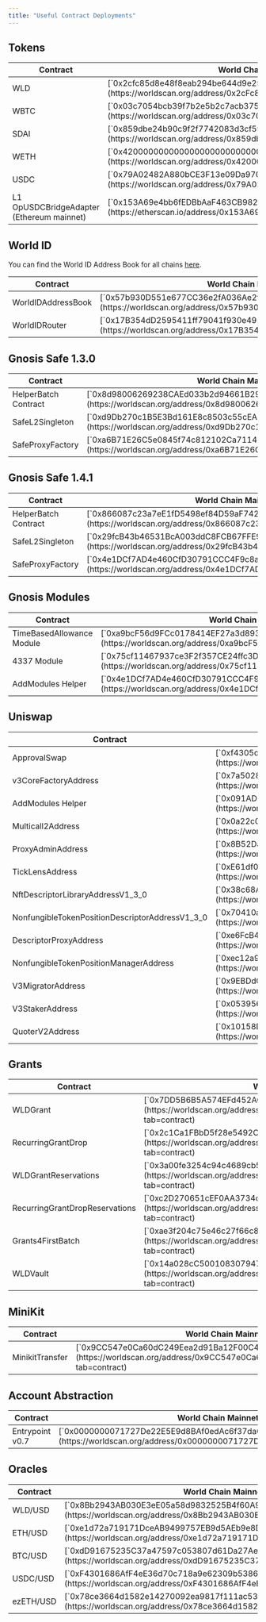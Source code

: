 ```yaml
---
title: "Useful Contract Deployments"
---
```


## Tokens

<table>
  <thead>
    <tr>
      <th className="p-2 text-left align-middle">Contract</th>
      <th className="p-2 text-left align-middle">
        World Chain Mainnet Address
      </th>
    </tr>
  </thead>
  <tbody>
    <tr>
      <td className="p-2 align-middle">WLD</td>
      <td className="p-2 align-middle">
        [`0x2cfc85d8e48f8eab294be644d9e25c3030863003`](https://worldscan.org/address/0x2cFc85d8E48F8EAB294be644d9E25C3030863003)
      </td>
    </tr>
    <tr>
      <td className="p-2 align-middle">WBTC</td>
      <td className="p-2 align-middle">
        [`0x03c7054bcb39f7b2e5b2c7acb37583e32d70cfa3`](https://worldscan.org/address/0x03c7054bcb39f7b2e5b2c7acb37583e32d70cfa3)
      </td>
    </tr>
    <tr>
      <td className="p-2 align-middle">SDAI</td>
      <td className="p-2 align-middle">
        [`0x859dbe24b90c9f2f7742083d3cf59ca41f55be5d`](https://worldscan.org/address/0x859dbe24b90c9f2f7742083d3cf59ca41f55be5d)
      </td>
    </tr>
    <tr>
      <td className="p-2 align-middle">WETH</td>
      <td className="p-2 align-middle">
        [`0x4200000000000000000000000000000000000006`](https://worldscan.org/address/0x4200000000000000000000000000000000000006)
      </td>
    </tr>
    <tr>
      <td className="p-2 align-middle">USDC</td>
      <td className="p-2 align-middle">
        [`0x79A02482A880bCE3F13e09Da970dC34db4CD24d1`](https://worldscan.org/address/0x79A02482A880bCE3F13e09Da970dC34db4CD24d1)
      </td>
    </tr>
    <tr>
      <td className="p-2 align-middle">
        L1 OpUSDCBridgeAdapter (Ethereum mainnet)
      </td>
      <td className="p-2 align-middle">
        [`0x153A69e4bb6fEDBbAaF463CB982416316c84B2dB`](https://etherscan.io/address/0x153A69e4bb6fEDBbAaF463CB982416316c84B2dB)
      </td>
    </tr>
  </tbody>
</table>

## World ID

You can find the World ID Address Book for all chains [here](https://docs.world.org/world-id/reference/address-book).

<table>
  <thead>
    <tr>
      <th className="p-2 text-left align-middle">Contract</th>
      <th className="p-2 text-left align-middle">
        World Chain Mainnet Address
      </th>
    </tr>
  </thead>
  <tbody>
    <tr>
      <td className="p-2 align-middle">WorldIDAddressBook</td>
      <td className="p-2 align-middle">
        [`0x57b930D551e677CC36e2fA036Ae2fe8FdaE0330D`](https://worldscan.org/address/0x57b930D551e677CC36e2fA036Ae2fe8FdaE0330D)
      </td>
    </tr>
    <tr>
      <td className="p-2 align-middle">WorldIDRouter</td>
      <td className="p-2 align-middle">
        [`0x17B354dD2595411ff79041f930e491A4Df39A278`](https://worldscan.org/address/0x17B354dD2595411ff79041f930e491A4Df39A278)
      </td>
    </tr>
  </tbody>
</table>

## Gnosis Safe 1.3.0

<table>
  <thead>
    <tr>
      <th className="p-2 text-left align-middle">Contract</th>
      <th className="p-2 text-left align-middle">
        World Chain Mainnet Address
      </th>
    </tr>
  </thead>
  <tbody>
    <tr>
      <td className="p-2 align-middle">HelperBatch Contract</td>
      <td className="p-2 align-middle">
        [`0x8d98006269238CAEd033b2d94661B29312AD09b7`](https://worldscan.org/address/0x8d98006269238CAEd033b2d94661B29312AD09b7)
      </td>
    </tr>
    <tr>
      <td className="p-2 align-middle">SafeL2Singleton</td>
      <td className="p-2 align-middle">
        [`0xd9Db270c1B5E3Bd161E8c8503c55cEABeE709552`](https://worldscan.org/address/0xd9Db270c1B5E3Bd161E8c8503c55cEABeE709552)
      </td>
    </tr>
    <tr>
      <td className="p-2 align-middle">SafeProxyFactory</td>
      <td className="p-2 align-middle">
        [`0xa6B71E26C5e0845f74c812102Ca7114b6a896AB2`](https://worldscan.org/address/0xa6B71E26C5e0845f74c812102Ca7114b6a896AB2)
      </td>
    </tr>
  </tbody>
</table>

## Gnosis Safe 1.4.1

<table>
  <thead>
    <tr>
      <th className="p-2 text-left align-middle">Contract</th>
      <th className="p-2 text-left align-middle">
        World Chain Mainnet Address
      </th>
    </tr>
  </thead>
  <tbody>
    <tr>
      <td className="p-2 align-middle">HelperBatch Contract</td>
      <td className="p-2 align-middle">
        [`0x866087c23a7eE1fD5498ef84D59aF742f3d4b322`](https://worldscan.org/address/0x866087c23a7eE1fD5498ef84D59aF742f3d4b322)
      </td>
    </tr>
    <tr>
      <td className="p-2 align-middle">SafeL2Singleton</td>
      <td className="p-2 align-middle">
        [`0x29fcB43b46531BcA003ddC8FCB67FFE91900C762`](https://worldscan.org/address/0x29fcB43b46531BcA003ddC8FCB67FFE91900C762)
      </td>
    </tr>
    <tr>
      <td className="p-2 align-middle">SafeProxyFactory</td>
      <td className="p-2 align-middle">
        [`0x4e1DCf7AD4e460CfD30791CCC4F9c8a4f820ec67`](https://worldscan.org/address/0x4e1DCf7AD4e460CfD30791CCC4F9c8a4f820ec67)
      </td>
    </tr>
  </tbody>
</table>

## Gnosis Modules

<table>
  <thead>
    <tr>
      <th className="p-2 text-left align-middle">Contract</th>
      <th className="p-2 text-left align-middle">
        World Chain Mainnet Address
      </th>
    </tr>
  </thead>
  <tbody>
    <tr>
      <td className="p-2 align-middle">TimeBasedAllowance Module</td>
      <td className="p-2 align-middle">
        [`0xa9bcF56d9FCc0178414EF27a3d893C9469e437B7`](https://worldscan.org/address/0xa9bcF56d9FCc0178414EF27a3d893C9469e437B7)
      </td>
    </tr>
    <tr>
      <td className="p-2 align-middle">4337 Module</td>
      <td className="p-2 align-middle">
        [`0x75cf11467937ce3F2f357CE24ffc3DBF8fD5c226`](https://worldscan.org/address/0x75cf11467937ce3F2f357CE24ffc3DBF8fD5c226)
      </td>
    </tr>
    <tr>
      <td className="p-2 align-middle">AddModules Helper</td>
      <td className="p-2 align-middle">
        [`0x4e1DCf7AD4e460CfD30791CCC4F9c8a4f820ec67`](https://worldscan.org/address/0x4e1DCf7AD4e460CfD30791CCC4F9c8a4f820ec67)
      </td>
    </tr>
  </tbody>
</table>

## Uniswap

<table>
  <thead>
    <tr>
      <th className="p-2 text-left align-middle">Contract</th>
      <th className="p-2 text-left align-middle">
        World Chain Mainnet Address
      </th>
    </tr>
  </thead>
  <tbody>
    <tr>
      <td className="p-2 align-middle">ApprovalSwap</td>
      <td className="p-2 align-middle">
        [`0xf4305dd6256dc2b0d07caaf2953688defbc86e9d`](https://worldscan.org/address/0xf4305dd6256dc2b0d07caaf2953688defbc86e9d)
      </td>
    </tr>
    <tr>
      <td className="p-2 align-middle">v3CoreFactoryAddress</td>
      <td className="p-2 align-middle">
        [`0x7a5028BDa40e7B173C278C5342087826455ea25a`](https://worldscan.org/address/0x7a5028BDa40e7B173C278C5342087826455ea25a)
      </td>
    </tr>
    <tr>
      <td className="p-2 align-middle">AddModules Helper</td>
      <td className="p-2 align-middle">
        [`0x091AD9e2e6e5eD44c1c66dB50e49A601F9f36cF6`](https://worldscan.org/address/0x091AD9e2e6e5eD44c1c66dB50e49A601F9f36cF6)
      </td>
    </tr>
    <tr>
      <td className="p-2 align-middle">Multicall2Address</td>
      <td className="p-2 align-middle">
        [`0x0a22c04215c97E3F532F4eF30e0aD9458792dAB9`](https://worldscan.org/address/0x0a22c04215c97E3F532F4eF30e0aD9458792dAB9)
      </td>
    </tr>
    <tr>
      <td className="p-2 align-middle">ProxyAdminAddress</td>
      <td className="p-2 align-middle">
        [`0x8B52DaCB7B5d9A959CDcD5419061c0eDD1296c29`](https://worldscan.org/address/0x8B52DaCB7B5d9A959CDcD5419061c0eDD1296c29)
      </td>
    </tr>
    <tr>
      <td className="p-2 align-middle">TickLensAddress</td>
      <td className="p-2 align-middle">
        [`0xE61df0CaC9d85876aCE5E3037005D80943570623`](https://worldscan.org/address/0xE61df0CaC9d85876aCE5E3037005D80943570623)
      </td>
    </tr>
    <tr>
      <td className="p-2 align-middle">NftDescriptorLibraryAddressV1_3_0</td>
      <td className="p-2 align-middle">
        [`0x38c68A1D60C47973EcE5bc1725B65D8Bec438192`](https://worldscan.org/address/0x38c68A1D60C47973EcE5bc1725B65D8Bec438192)
      </td>
    </tr>
    <tr>
      <td className="p-2 align-middle">
        NonfungibleTokenPositionDescriptorAddressV1_3_0
      </td>
      <td className="p-2 align-middle">
        [`0x70410a302c4a5c52C659b780941c947Abd437FeB`](https://worldscan.org/address/0x70410a302c4a5c52C659b780941c947Abd437FeB)
      </td>
    </tr>
    <tr>
      <td className="p-2 align-middle">DescriptorProxyAddress</td>
      <td className="p-2 align-middle">
        [`0xe6FcB4952b2d3Fab6DA4BC165831f5575e093feC`](https://worldscan.org/address/0xe6FcB4952b2d3Fab6DA4BC165831f5575e093feC)
      </td>
    </tr>
    <tr>
      <td className="p-2 align-middle">
        NonfungibleTokenPositionManagerAddress
      </td>
      <td className="p-2 align-middle">
        [`0xec12a9F9a09f50550686363766Cc153D03c27b5e`](https://worldscan.org/address/0xec12a9F9a09f50550686363766Cc153D03c27b5e)
      </td>
    </tr>
    <tr>
      <td className="p-2 align-middle">V3MigratorAddress</td>
      <td className="p-2 align-middle">
        [`0x9EBDdCBa71C9027E1eB45135672a30bcFEec9de3`](https://worldscan.org/address/0x9EBDdCBa71C9027E1eB45135672a30bcFEec9de3)
      </td>
    </tr>
    <tr>
      <td className="p-2 align-middle">V3StakerAddress</td>
      <td className="p-2 align-middle">
        [`0x053956ab1618EcaCc135Ebc18Fd7564979aD4295`](https://worldscan.org/address/0x053956ab1618EcaCc135Ebc18Fd7564979aD4295)
      </td>
    </tr>
    <tr>
      <td className="p-2 align-middle">QuoterV2Address</td>
      <td className="p-2 align-middle">
        [`0x10158D43e6cc414deE1Bd1eB0EfC6a5cBCfF244c`](https://worldscan.org/address/0x10158D43e6cc414deE1Bd1eB0EfC6a5cBCfF244c)
      </td>
    </tr>
  </tbody>
</table>

## Grants

<table>
  <thead>
    <tr>
      <th className="p-2 text-left align-middle">Contract</th>
      <th className="p-2 text-left align-middle">
        World Chain Mainnet Address
      </th>
    </tr>
  </thead>
  <tbody>
    <tr>
      <td className="p-2 align-middle">WLDGrant</td>
      <td className="p-2 align-middle">
        [`0x7DD5B6B5A574EFd452AC0cfE3e1B69384a03C6f9`](https://worldscan.org/address/0x7DD5B6B5A574EFd452AC0cfE3e1B69384a03C6f9?tab=contract)
      </td>
    </tr>
    <tr>
      <td className="p-2 align-middle">RecurringGrantDrop</td>
      <td className="p-2 align-middle">
        [`0x2c1Ca1FBbD5f28e5492Cc6bF8C4e8c57354eb162`](https://worldscan.org/address/0x2c1Ca1FBbD5f28e5492Cc6bF8C4e8c57354eb162?tab=contract)
      </td>
    </tr>
    <tr>
      <td className="p-2 align-middle">WLDGrantReservations</td>
      <td className="p-2 align-middle">
        [`0x3a00fe3254c94c4689cb5163c91ee501d942e710`](https://worldscan.org/address/0x3a00fE3254c94C4689CB5163c91Ee501D942E710?tab=contract)
      </td>
    </tr>
    <tr>
      <td className="p-2 align-middle">RecurringGrantDropReservations</td>
      <td className="p-2 align-middle">
        [`0xc2D270651cEF0AA3734c9A7fEaCd3b3B39e36e18`](https://worldscan.org/address/0xc2D270651cEF0AA3734c9A7fEaCd3b3B39e36e18?tab=contract)
      </td>
    </tr>
    <tr>
      <td className="p-2 align-middle">Grants4FirstBatch</td>
      <td className="p-2 align-middle">
        [`0xae3f204c75e46c27f66c843bc9f3bbd04a6374c5`](https://worldscan.org/address/0xaE3f204c75E46C27f66C843bC9F3Bbd04a6374c5?tab=contract)
      </td>
    </tr>
    <tr>
      <td className="p-2 align-middle">WLDVault</td>
      <td className="p-2 align-middle">
        [`0x14a028cC500108307947dca4a1Aa35029FB66CE0`](https://worldscan.org/address/0x14a028cC500108307947dca4a1Aa35029FB66CE0?tab=contract)
      </td>
    </tr>
  </tbody>
</table>

## MiniKit

<table>
  <thead>
    <tr>
      <th className="p-2 text-left align-middle">Contract</th>
      <th className="p-2 text-left align-middle">
        World Chain Mainnet Address
      </th>
    </tr>
  </thead>
  <tbody>
    <tr>
      <td className="p-2 align-middle">MinikitTransfer</td>
      <td className="p-2 align-middle">
        [`0x9CC547e0Ca60dC249Eea2d91Ba12F00C4ca12787`](https://worldscan.org/address/0x9CC547e0Ca60dC249Eea2d91Ba12F00C4ca12787?tab=contract)
      </td>
    </tr>
  </tbody>
</table>

## Account Abstraction

<table>
  <thead>
    <tr>
      <th className="p-2 text-left align-middle">Contract</th>
      <th className="p-2 text-left align-middle">
        World Chain Mainnet Address
      </th>
    </tr>
  </thead>
  <tbody>
    <tr>
      <td className="p-2 align-middle">Entrypoint v0.7</td>
      <td className="p-2 align-middle">
        [`0x0000000071727De22E5E9d8BAf0edAc6f37da032`](https://worldscan.org/address/0x0000000071727De22E5E9d8BAf0edAc6f37da032#code)
      </td>
    </tr>
  </tbody>
</table>

## Oracles

<table>
  <thead>
    <tr>
      <th className="p-2 text-left align-middle">Contract</th>
      <th className="p-2 text-left align-middle">
        World Chain Mainnet Address
      </th>
    </tr>
  </thead>
  <tbody>
    <tr>
      <td className="p-2 align-middle">WLD/USD</td>
      <td className="p-2 align-middle">
        [`0x8Bb2943AB030E3eE05a58d9832525B4f60A97FA0`](https://worldscan.org/address/0x8Bb2943AB030E3eE05a58d9832525B4f60A97FA0)
      </td>
    </tr>
    <tr>
      <td className="p-2 align-middle">ETH/USD</td>
      <td className="p-2 align-middle">
        [`0xe1d72a719171DceAB9499757EB9d5AEb9e8D64A6`](https://worldscan.org/address/0xe1d72a719171DceAB9499757EB9d5AEb9e8D64A6)
      </td>
    </tr>
    <tr>
      <td className="p-2 align-middle">BTC/USD</td>
      <td className="p-2 align-middle">
        [`0xdD91675235C37a47597c053807d61Da27Ae1AE6C`](https://worldscan.org/address/0xdD91675235C37a47597c053807d61Da27Ae1AE6C)
      </td>
    </tr>
    <tr>
      <td className="p-2 align-middle">USDC/USD</td>
      <td className="p-2 align-middle">
        [`0xF4301686AfF4eE36d70c718a9e62309b53862BE8`](https://worldscan.org/address/0xF4301686AfF4eE36d70c718a9e62309b53862BE8)
      </td>
    </tr>
    <tr>
      <td className="p-2 align-middle">ezETH/USD</td>
      <td className="p-2 align-middle">
        [`0x78ce3664d1582e14270092ea9817f111ac53524b`](https://worldscan.org/address/0x78ce3664d1582e14270092ea9817f111ac53524b#code)
      </td>
    </tr>
  </tbody>
</table>
